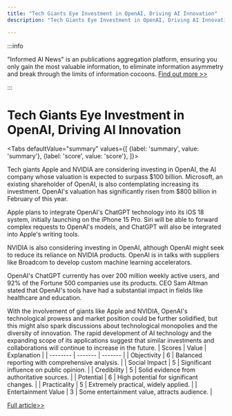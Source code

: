 ```yaml
---
title: "Tech Giants Eye Investment in OpenAI, Driving AI Innovation"
description: "Tech Giants Eye Investment in OpenAI, Driving AI Innovation"

---
```



:::info

"Informed AI News" is an publications aggregation platform, ensuring you only gain the most valuable information, to eliminate information asymmetry and break through the limits of information cocoons.  [Find out more >>](/)

:::

# Tech Giants Eye Investment in OpenAI, Driving AI Innovation


<Tabs
	defaultValue="summary"
	values={[
	{label: 'summary', value: 'summary'},
	{label: 'score', value: 'score'},
]}>
<TabItem value="summary">


Tech giants Apple and NVIDIA are considering investing in OpenAI, the AI company whose valuation is expected to surpass $100 billion. Microsoft, an existing shareholder of OpenAI, is also contemplating increasing its investment. OpenAI's valuation has significantly risen from $800 billion in February of this year.

Apple plans to integrate OpenAI's ChatGPT technology into its iOS 18 system, initially launching on the iPhone 15 Pro. Siri will be able to forward complex requests to OpenAI's models, and ChatGPT will also be integrated into Apple's writing tools.

NVIDIA is also considering investing in OpenAI, although OpenAI might seek to reduce its reliance on NVIDIA products. OpenAI is in talks with suppliers like Broadcom to develop custom machine learning accelerators.

OpenAI's ChatGPT currently has over 200 million weekly active users, and 92% of the Fortune 500 companies use its products. CEO Sam Altman stated that OpenAI's tools have had a substantial impact in fields like healthcare and education.

With the involvement of giants like Apple and NVIDIA, OpenAI's technological prowess and market position could be further solidified, but this might also spark discussions about technological monopolies and the diversity of innovation. The rapid development of AI technology and the expanding scope of its applications suggest that similar investments and collaborations will continue to increase in the future.
</TabItem>
<TabItem value="score">
	| Scores     | Value   | Explanation |
	| -------- | ------- | ------- |
	| Objectivity  | 6    | Balanced reporting with comprehensive analysis.    |
	| Social Impact | 5     | Significant influence on public opinion.    |
	| Credibility    | 5    | Solid evidence from authoritative sources.    |
	| Potential    | 6    | High potential for significant changes.    |
	| Practicality    | 5    | Extremely practical, widely applied.    |
	| Entertainment Value    | 3    | Some entertainment value, attracts audience.    |
</TabItem>
</Tabs>

[Full article>>](https://www.mittrchina.com/news/detail/13724)

